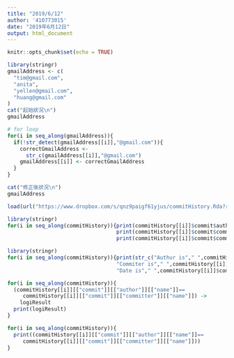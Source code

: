```yaml
---
title: "2019/6/12"
author: '410773015'
date: "2019年6月12日"
output: html_document
---
```


```r
knitr::opts_chunk$set(echo = TRUE)
```

```r
library(stringr)
gmailAddress <- c(
  "tim@gmail.com",
  "anita",
  "yellen@gmail.com",
  "huang@gmail.com"
)
cat("起始狀況\n")
gmailAddress

# for loop
for(i in seq_along(gmailAddress)){
  if(!str_detect(gmailAddress[[i]],"@gmail.com")){
    correctGmailAddress <-
      str_c(gmailAddress[[i]],"@gmail.com")
    gmailAddress[[i]] <- correctGmailAddress
  }
}

cat("修正後狀況\n")
gmailAddress
```

```r
load(url("https://www.dropbox.com/s/qnz9paigf61yjus/commitHistory.Rda?raw=1"))
```

```r
library(stringr)
for(i in seq_along(commitHistory)){print(commitHistory[[i]]$commit$author$name)
                                   print(commitHistory[[i]]$commit$committer$name)
                                   print(commitHistory[[i]]$commit$committer$date)}
```

```r
library(stringr)
for(i in seq_along(commitHistory)){print(str_c("Authur is"," ",commitHistory[[i]]$commit$author$name,",",
                                   "Commiter is"," ",commitHistory[[i]]$commit$committer$name,",",
                                   "Date is"," ",commitHistory[[i]]$commit$committer$date))}
```

```r
for(i in seq_along(commitHistory)){
  (commitHistory[[i]][["commit"]][["author"]][["name"]]==
     commitHistory[[i]][["commit"]][["committer"]][["name"]]) ->
    logiResult
  print(logiResult)  
}
```

```r
for(i in seq_along(commitHistory)){
  print((commitHistory[[i]][["commit"]][["author"]][["name"]]==
     commitHistory[[i]][["commit"]][["committer"]][["name"]]))
}
```








